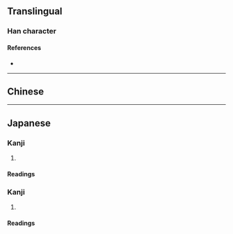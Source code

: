 {{also|澩}}
{{character info}}
==Translingual==
{{Han simplified forms|滎|泶|荥|ex=y}}
{{ja-forms|泶|泶|[[澩]]}}

===Han character===
{{Han char|rn=85|rad=水|as=05|sn=9|four=|canj=FBE|ids=⿱𰃮水}}

====References====
* {{Han ref|kx=0619.121|hdz=31576.101|uh=6CF6|ud=27894}}

----

==Chinese==
{{zh-see|澩}}

----

==Japanese==

===Kanji===
{{ja-kanji forms|泶|澩}}
{{ja-kanji|grade=|rs=水05|kyu=澩}}

# {{rfdef|ja|sort=水05}}

====Readings====
{{ja-readings
|goon=がく
|kanon=かく
}}

===Kanji===
{{ja-kanji forms|泶|滎}}
{{ja-kanji|grade=|rs=水05|kyu=滎}}

# {{rfdef|ja|sort=水05}}

====Readings====
{{ja-readings
|goon=ぎょう, きょう, よう
|kanon=けい, えい
|kun=ちょろちょろ-
}}
